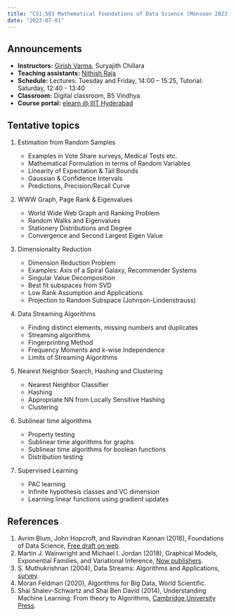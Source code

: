 ```yaml
---
title: "CS1.503 Mathematical Foundations of Data Science (Monsoon 2023)"
date: "2023-07-01"
---
```


## Announcements

- **Instructors:** [Girish Varma](https://girishvarma.in), Suryajith Chillara 
- **Teaching assistants:** [Nithish Raja](https://nithishraja.github.io)
- **Schedule:** Lectures: Tuesday and Friday, 14:00 -- 15:25, Tutorial: Saturday, 12:40 - 13:40
- **Classroom:** Digital classroom, B5 Vindhya
- **Course portal:** [elearn @ IIIT Hyderabad](https://elearn.iiit.ac.in/courses/course-v1:IIITH+CS1.503+Monsoon_2023/course/)


## Tentative topics

1. Estimation from Random Samples 

    - Examples in Vote Share surveys, Medical Tests etc.
    - Mathematical Formulation in terms of Random Variables 
    - Linearity of Expectation & Tail Bounds
    - Gaussian & Confidence Intervals
    - Predictions, Precision/Recall Curve

2. WWW Graph, Page Rank & Eigenvalues
    
    - World Wide Web Graph and Ranking Problem
    - Random Walks and Eigenvalues
    - Stationery Distributions and Degree
    - Convergence and Second Largest Eigen Value

3. Dimensionality Reduction
    
    - Dimension Reduction Problem
    - Examples: Axis of a Spiral Galaxy, Recommender Systems 
    - Singular Value Decomposition
    - Best fit subspaces from SVD
    - Low Rank Assumption and Applications
    - Projection to Random Subspace (Johnson-Lindenstrauss)

4. Data Streaming Algorithms

    - Finding distinct elements, missing numbers and duplicates 
    - Streaming algorithms
    - Fingerprinting Method
    - Frequency Moments and k-wise Independence
    - Limits of Streaming Algorithms

5. Nearest Neighbor Search, Hashing and Clustering 

    - Nearest Neighbor Classifier
    - Hashing
    - Appropriate NN from Locally Sensitive Hashing
    - Clustering

6. Sublinear time algorithms

    - Property testing
    - Sublinear time algorithms for graphs
    - Sublinear time algorithms for boolean functions 
    - Distribution testing

7. Supervised Learning

    - PAC learning
    - Infinite hypothesis classes and VC dimension
    - Learning linear functions using gradient updates






## References

1. Avrim Blum, John Hopcroft, and Ravindran Kannan (2018), Foundations of Data Science, [Free draft on web](https://www.cs.cornell.edu/jeh/book.pdf).
2. Martin J. Wainwright and Michael I. Jordan (2018), Graphical Models, Exponential Families, and Variational Inference, [Now publishers](https://people.eecs.berkeley.edu/~wainwrig/Papers/WaiJor08_FTML.pdf).
3. S. Muthukrishnan (2004), Data Streams: Algorithms and Applications, [survey](https://www.cs.princeton.edu/courses/archive/spr04/cos598B/bib/Muthu-Survey.pdf).
4. Moran Feldman (2020), Algorithms for Big Data, World Scientific.
5. Shai Shalev-Schwartz and Shai Ben David (2014), Understanding Machine Learning: From theory to Algorithms, [Cambridge University Press](https://www.cs.huji.ac.il/~shais/UnderstandingMachineLearning/understanding-machine-learning-theory-algorithms.pdf). 
